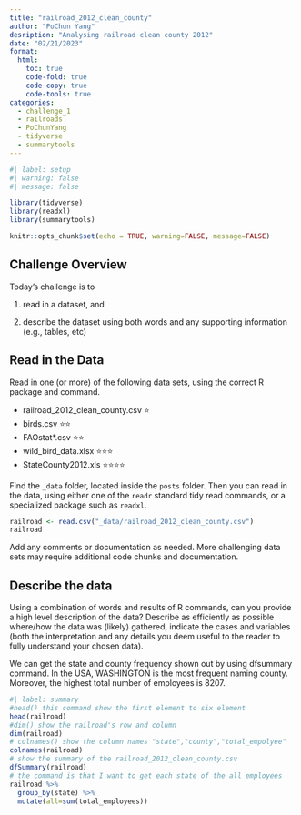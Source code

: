 ```yaml
---
title: "railroad_2012_clean_county"
author: "PoChun Yang"
desription: "Analysing railroad clean county 2012"
date: "02/21/2023"
format:
  html:
    toc: true
    code-fold: true
    code-copy: true
    code-tools: true
categories:
  - challenge_1
  - railroads
  - PoChunYang
  - tidyverse
  - summarytools
---
```


```r
#| label: setup
#| warning: false
#| message: false

library(tidyverse)
library(readxl)
library(summarytools)

knitr::opts_chunk$set(echo = TRUE, warning=FALSE, message=FALSE)
```

## Challenge Overview

Today's challenge is to

1)  read in a dataset, and

2)  describe the dataset using both words and any supporting information (e.g., tables, etc)

## Read in the Data

Read in one (or more) of the following data sets, using the correct R package and command.

-   railroad_2012_clean_county.csv ⭐
-   birds.csv ⭐⭐
-   FAOstat\*.csv ⭐⭐
-   wild_bird_data.xlsx ⭐⭐⭐
-   StateCounty2012.xls ⭐⭐⭐⭐

Find the `_data` folder, located inside the `posts` folder. Then you can read in the data, using either one of the `readr` standard tidy read commands, or a specialized package such as `readxl`.

```r
railroad <- read.csv("_data/railroad_2012_clean_county.csv")
railroad
```

Add any comments or documentation as needed. More challenging data sets may require additional code chunks and documentation.

## Describe the data

Using a combination of words and results of R commands, can you provide a high level description of the data? Describe as efficiently as possible where/how the data was (likely) gathered, indicate the cases and variables (both the interpretation and any details you deem useful to the reader to fully understand your chosen data).

We can get the state and county frequency shown out by using dfsummary command.
In the USA, WASHINGTON is the most frequent naming county. 
Moreover, the highest total number of employees is 8207.

```r
#| label: summary
#head() this command show the first element to six element 
head(railroad)
#dim() show the railroad's row and column
dim(railroad)
# colnames() show the column names "state","county","total_empolyee"
colnames(railroad)
# show the summary of the railroad_2012_clean_county.csv
dfSummary(railroad)
# the command is that I want to get each state of the all employees
railroad %>% 
  group_by(state) %>% 
  mutate(all=sum(total_employees))

```
